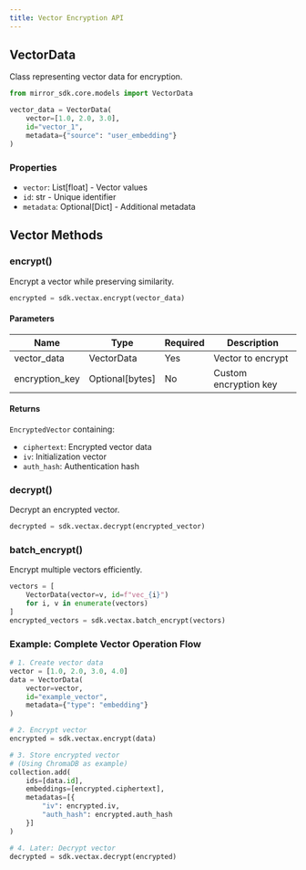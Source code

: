 ```yaml
---
title: Vector Encryption API
---
```



## VectorData

Class representing vector data for encryption.

```python
from mirror_sdk.core.models import VectorData

vector_data = VectorData(
    vector=[1.0, 2.0, 3.0],
    id="vector_1",
    metadata={"source": "user_embedding"}
)
```

### Properties
- `vector`: List[float] - Vector values
- `id`: str - Unique identifier
- `metadata`: Optional[Dict] - Additional metadata

## Vector Methods

### encrypt()
Encrypt a vector while preserving similarity.

```python
encrypted = sdk.vectax.encrypt(vector_data)
```

#### Parameters
| Name | Type | Required | Description |
|------|------|----------|-------------|
| vector_data | VectorData | Yes | Vector to encrypt |
| encryption_key | Optional[bytes] | No | Custom encryption key |

#### Returns
`EncryptedVector` containing:
- `ciphertext`: Encrypted vector data
- `iv`: Initialization vector
- `auth_hash`: Authentication hash

### decrypt()
Decrypt an encrypted vector.

```python
decrypted = sdk.vectax.decrypt(encrypted_vector)
```

### batch_encrypt()
Encrypt multiple vectors efficiently.

```python
vectors = [
    VectorData(vector=v, id=f"vec_{i}")
    for i, v in enumerate(vectors)
]
encrypted_vectors = sdk.vectax.batch_encrypt(vectors)
```

### Example: Complete Vector Operation Flow

```python
# 1. Create vector data
vector = [1.0, 2.0, 3.0, 4.0]
data = VectorData(
    vector=vector,
    id="example_vector",
    metadata={"type": "embedding"}
)

# 2. Encrypt vector
encrypted = sdk.vectax.encrypt(data)

# 3. Store encrypted vector
# (Using ChromaDB as example)
collection.add(
    ids=[data.id],
    embeddings=[encrypted.ciphertext],
    metadatas=[{
        "iv": encrypted.iv,
        "auth_hash": encrypted.auth_hash
    }]
)

# 4. Later: Decrypt vector
decrypted = sdk.vectax.decrypt(encrypted)
```